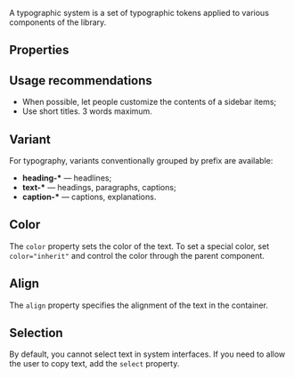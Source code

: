 
<Meta of={Stories} />

<Intro
  name="Typography"
  description="Typography is the basis of the interface and a set of rules for text layout."
/>

A typographic system is a set of typographic tokens applied to various components of the library.

<Canvas>
  <Story of={Stories.Basic} />
</Canvas>

## Properties

<Props />

## Usage recommendations

- When possible, let people customize the contents of a sidebar items;
- Use short titles. 3 words maximum.

## Variant

For typography, variants conventionally grouped by prefix are available:

- **heading-\*** — headlines;
- **text-\*** — headings, paragraphs, captions;
- **caption-\*** — captions, explanations.

<Canvas>
  <Story of={Stories.Variant} />
</Canvas>

## Color

The `color` property sets the color of the text. To set a special color, set `color="inherit"` and control the color through the parent component.

<Canvas>
  <Story of={Stories.Color} />
</Canvas>

## Align

The `align` property specifies the alignment of the text in the container.

<Canvas>
  <Story of={Stories.Align} />
</Canvas>

## Selection

By default, you cannot select text in system interfaces. If you need to allow the user to copy text, add the `select` property.

<Canvas>
  <Story of={Stories.Selection} />
</Canvas>
